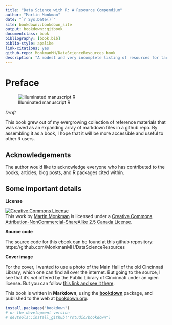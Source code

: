 ```yaml
--- 
title: "Data Science with R: A Resource Compendium"
author: "Martin Monkman"
date: "`r Sys.Date()`"
site: bookdown::bookdown_site
output: bookdown::gitbook
documentclass: book
bibliography: [book.bib]
biblio-style: apalike
link-citations: yes
github-repo: MonkmanMH/DataScienceResources_book
description: "A modest and very incomplete listing of resources for tackling data science problems in R."
---
```


# Preface {-}

![Illuminated manuscript R](https://upload.wikimedia.org/wikipedia/commons/e/e7/Moralia_in_Job_MS_dragonslayer.jpg)

_Draft_

This book grew out of my evergrowing collection of reference materials that was saved as an expanding array of markdown files in a github repo. By assembling it as a book, I hope that it will be more accessible and useful to other R users.



## Acknowledgements {-}

The author would like to acknowledge everyone who has contributed to the books, articles, blog posts, and R packages cited within.


## Some important details {-}

**License**

<a rel="license" href="https://creativecommons.org/licenses/by-nc-sa/2.5/ca/"><img alt="Creative Commons License" style="border-width:0" src="https://i.creativecommons.org/l/by-nc-sa/3.0/us/88x31.png" /></a><br />This work by [Martin Monkman](https://github.com/MonkmanMH) is licensed under a <a rel="license" href="https://creativecommons.org/licenses/by-nc-sa/2.5/ca/">Creative Commons Attribution-NonCommercial-ShareAlike 2.5 Canada License</a>.


**Source code**

The source code for this ebook can be found at this github repository: https://github.com/MonkmanMH/DataScienceResources 


**Cover image**

For the cover, I wanted to use a photo of the Main Hall of the old Cincinnati Library, which one can find all over the internet. But going to the source, I see that it's _not_ offered by the Public Library of Cincinnati under an open license. But you can follow [this link and see it there](https://www.flickr.com/photos/cincinnatipubliclibrary/3357891281).


This book is written in **Markdown**, using the [**bookdown**](https://bookdown.org/yihui/bookdown/) package, and published to the web at [bookdown.org](https://bookdown.org/).


```r
install.packages("bookdown")
# or the development version
# devtools::install_github("rstudio/bookdown")
```

